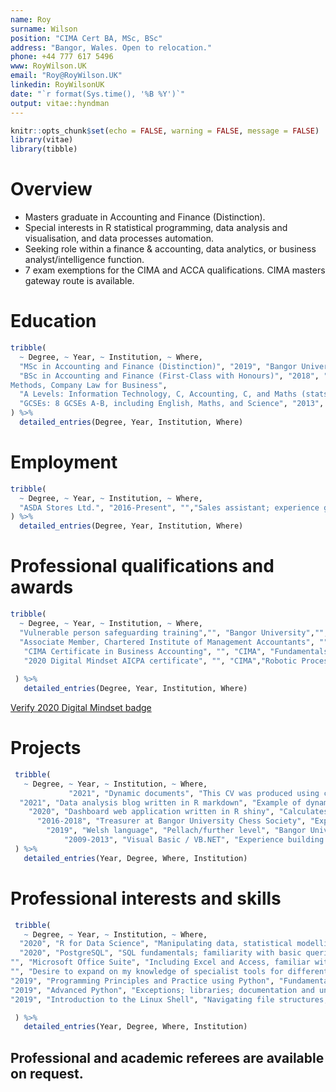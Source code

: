 ```yaml
---
name: Roy
surname: Wilson
position: "CIMA Cert BA, MSc, BSc"
address: "Bangor, Wales. Open to relocation."
phone: +44 777 617 5496
www: RoyWilson.UK
email: "Roy@RoyWilson.UK"
linkedin: RoyWilsonUK
date: "`r format(Sys.time(), '%B %Y')`"
output: vitae::hyndman
---
```


```r
knitr::opts_chunk$set(echo = FALSE, warning = FALSE, message = FALSE)
library(vitae)
library(tibble)
```

# Overview
 * Masters graduate in Accounting and Finance (Distinction). 
 * Special interests in R statistical programming, data analysis and visualisation, and data processes automation.
 * Seeking role within a finance & accounting, data analytics, or business analyst/intelligence function. 
 * 7 exam exemptions for the CIMA and ACCA qualifications. CIMA masters gateway route is available. 

# Education

```r

tribble(
  ~ Degree, ~ Year, ~ Institution, ~ Where,
  "MSc in Accounting and Finance (Distinction)", "2019", "Bangor University & Fitch Learning", "Financial Analysis (78%), Management Accounting (83%), Accounting Theory (81%), Financial Econometrics (65%), Research Methods (71%), Advanced Financial Reporting and Regulation (81%), International Financial Markets (64%). Summer project: Financial Research and CFA Series covering the CFA Level 1 syllabus with mock exam and 2 financial research assignments.",
  "BSc in Accounting and Finance (First-Class with Honours)", "2018", "Bangor University", "Investment, Advanced Corporate Finance, Auditing, Advanced Investment Theory and Practice, Corporate Risk Management, Financial Statement Analysis, Comparative Banking, Taxation, Advanced Accounting Theory and Practice, Statistical
Methods, Company Law for Business",
  "A Levels: Information Technology, C, Accounting, C, and Maths (stats), C", "2015", "Birmingham Metropolitan College", "",
  "GCSEs: 8 GCSEs A-B, including English, Maths, and Science", "2013", "Beamont Collegiate Academy", ""
) %>% 
  detailed_entries(Degree, Year, Institution, Where)
```

# Employment

```r
tribble(
  ~ Degree, ~ Year, ~ Institution, ~ Where,
  "ASDA Stores Ltd.", "2016-Present", "","Sales assistant; experience giving great customer service; stock rotation; perpetual inventory management; training new colleagues; teamwork, leadership and delegation experience; supporting product recalls"
) %>% 
  detailed_entries(Degree, Year, Institution, Where)

```

# Professional qualifications and awards

```r
tribble(
  ~ Degree, ~ Year, ~ Institution, ~ Where,
  "Vulnerable person safeguarding training","", "Bangor University","",
  "Associate Member, Chartered Institute of Management Accountants", "", "CIMA", "",
   "CIMA Certificate in Business Accounting", "", "CIMA", "Fundamentals of Business Economics, Management Accounting, Financial Accounting, Ethics, Corporate Governance and Business Law",
   "2020 Digital Mindset AICPA certificate", "", "CIMA","Robotic Process Automation (RPA), blockchain technology, human intelligence, data analysis theory and the future of finance"
  
 ) %>%
   detailed_entries(Degree, Year, Institution, Where)
```

[Verify 2020 Digital Mindset badge](https://www.credly.com/badges/04ce8e24-971f-407b-94a0-c8b4c6f9756f/linked_in_profile)

\newpage


# Projects

```r
 tribble(
   ~ Degree, ~ Year, ~ Institution, ~ Where,
             "2021", "Dynamic documents", "This CV was produced using code in R using the {vitae} package.", "",
  "2021", "Data analysis blog written in R markdown", "Example of dynamicly produced articles and a useful resource to keep track of useful code snippets", "RoyWilson.UK",
    "2020", "Dashboard web application written in R shiny", "Calculates the thermal expansion of High Entropy Alloys (HEAs) using the rule of mixtures approach - publication pending", "JackWilson.shinyapps.io/cterom/",
      "2016-2018", "Treasurer at Bangor University Chess Society", "Experience running interactive sessions; undertook a teaching role; managing purchases and the society's budget", "Bangor University",
        "2019", "Welsh language", "Pellach/further level", "Bangor University",
            "2009-2013", "Visual Basic / VB.NET", "Experience building GUIs in a compiled language; experience in functional programming", "",
 ) %>% 
   detailed_entries(Year, Degree, Where, Institution)
```


# Professional interests and skills

```r

 tribble(
   ~ Degree, ~ Year, ~ Institution, ~ Where,
  "2020", "R for Data Science", "Manipulating data, statistical modelling, functional programming, and advanced graphics in R. Familiar with the tiderverse and data.table packages", "Jumping Rivers RSS Accredited",
  "2020", "PostgreSQL", "SQL fundamentals; familiarity with basic queries and aggregate functions","Data Camp",
"", "Microsoft Office Suite", "Including Excel and Access, familiar with data functions (e.g. pivot tables) and working with relational databases","",
"", "Desire to expand on my knowledge of specialist tools for different applications", "","",
"2019", "Programming Principles and Practice using Python", "Fundamental programming concepts and best practice","Bangor Doctoral school",
"2019", "Advanced Python", "Exceptions; libraries; documentation and unit testing; mapping and fitlering; lanbda functions; additional tools","Bangor Doctoral school",
"2019", "Introduction to the Linux Shell", "Navigating file structures; working with files and directories; standard out, standard error and pipes; loops; conditions; re-use though scripts","Bangor Doctoral school"

 ) %>%
   detailed_entries(Year, Degree, Where, Institution)
```

## Professional and academic referees are available on request. 